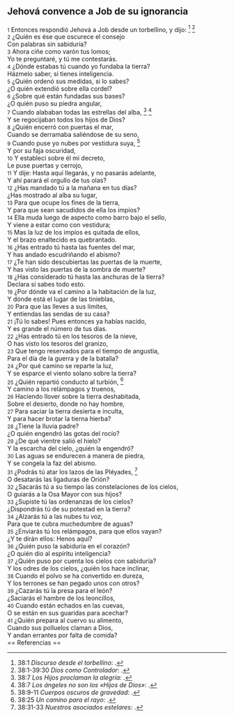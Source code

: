 == Jehová convence a Job de su ignorancia ==

{{anchor|1}} <small>1</small> Entonces respondió Jehová a Job desde un torbellino, y dijo: <ref>38:1 ''Discurso desde el torbellino'': {{lib|LU|148|6|10}}.</ref> <ref>38:1-39:30 ''Dios como Controlador'': {{lib|LU|0|2|9}}.</ref><br>
{{anchor|2}} <small>2</small> ¿Quién es ése que oscurece el consejo<br>
Con palabras sin sabiduría?<br>
{{anchor|3}} <small>3</small> Ahora ciñe como varón tus lomos;<br>
Yo te preguntaré, y tú me contestarás.<br>
{{anchor|4}} <small>4</small> ¿Dónde estabas tú cuando yo fundaba la tierra?<br>
Házmelo saber, si tienes inteligencia.<br>
{{anchor|5}} <small>5</small> ¿Quién ordenó sus medidas, si lo sabes?<br>
¿O quién extendió sobre ella cordel?<br>
{{anchor|6}} <small>6</small> ¿Sobre qué están fundadas sus bases?<br>
¿O quién puso su piedra angular,<br>
{{anchor|7}} <small>7</small> Cuando alababan todas las estrellas del alba, <ref>38:7 ''Los Hijos proclaman la alegría'': {{lib|LU|7|6|1}}.</ref> <ref>38:7 ''Los ángeles no son los «Hijos de Dios»'': {{lib|LU|167|7|2}}.</ref><br>
Y se regocijaban todos los hijos de Dios?<br>
{{anchor|8}} <small>8</small> ¿Quién encerró con puertas el mar,<br>
Cuando se derramaba saliéndose de su seno,<br>
{{anchor|9}} <small>9</small> Cuando puse yo nubes por vestidura suya, <ref>38:9-11 ''Cuerpos oscuros de gravedad'': {{lib|LU|14|1|7}}.</ref><br>
Y por su faja oscuridad,<br>
{{anchor|10}} <small>10</small> Y establecí sobre él mi decreto,<br>
Le puse puertas y cerrojo,<br>
{{anchor|11}} <small>11</small> Y dije: Hasta aquí llegarás, y no pasarás adelante,<br>
Y ahí parará el orgullo de tus olas?<br>
{{anchor|12}} <small>12</small> ¿Has mandado tú a la mañana en tus días?<br>
¿Has mostrado al alba su lugar,<br>
{{anchor|13}} <small>13</small> Para que ocupe los fines de la tierra,<br>
Y para que sean sacudidos de ella los impíos?<br>
{{anchor|14}} <small>14</small> Ella muda luego de aspecto como barro bajo el sello,<br>
Y viene a estar como con vestidura;<br>
{{anchor|15}} <small>15</small> Mas la luz de los impíos es quitada de ellos,<br>
Y el brazo enaltecido es quebrantado.<br>
{{anchor|16}} <small>16</small> ¿Has entrado tú hasta las fuentes del mar,<br>
Y has andado escudriñando el abismo?<br>
{{anchor|17}} <small>17</small> ¿Te han sido descubiertas las puertas de la muerte,<br>
Y has visto las puertas de la sombra de muerte?<br>
{{anchor|18}} <small>18</small> ¿Has considerado tú hasta las anchuras de la tierra?<br>
Declara si sabes todo esto.<br>
{{anchor|19}} <small>19</small> ¿Por dónde va el camino a la habitación de la luz,<br>
Y dónde está el lugar de las tinieblas,<br>
{{anchor|20}} <small>20</small> Para que las lleves a sus límites,<br>
Y entiendas las sendas de su casa?<br>
{{anchor|21}} <small>21</small> ¡Tú lo sabes! Pues entonces ya habías nacido,<br>
Y es grande el número de tus días.<br>
{{anchor|22}} <small>22</small> ¿Has entrado tú en los tesoros de la nieve,<br>
O has visto los tesoros del granizo,<br>
{{anchor|23}} <small>23</small> Que tengo reservados para el tiempo de angustia,<br>
Para el día de la guerra y de la batalla?<br>
{{anchor|24}} <small>24</small> ¿Por qué camino se reparte la luz,<br>
Y se esparce el viento solano sobre la tierra?<br>
{{anchor|25}} <small>25</small> ¿Quién repartió conducto al turbión, <ref>38:25 ''Un camino para el rayo'': {{lib|LU|3|2|4}}.</ref><br>
Y camino a los relámpagos y truenos,<br>
{{anchor|26}} <small>26</small> Haciendo llover sobre la tierra deshabitada,<br>
Sobre el desierto, donde no hay hombre,<br>
{{anchor|27}} <small>27</small> Para saciar la tierra desierta e inculta,<br>
Y para hacer brotar la tierna hierba?<br>
{{anchor|28}} <small>28</small> ¿Tiene la lluvia padre?<br>
¿O quién engendró las gotas del rocío?<br>
{{anchor|29}} <small>29</small> ¿De qué vientre salió el hielo?<br>
Y la escarcha del cielo, ¿quién la engendró?<br>
{{anchor|30}} <small>30</small> Las aguas se endurecen a manera de piedra,<br>
Y se congela la faz del abismo.<br>
{{anchor|31}} <small>31</small> ¿Podrás tú atar los lazos de las Pléyades, <ref>38:31-33 ''Nuestros asociados estelares'': {{lib|LU|41|3|1}}.</ref><br>
O desatarás las ligaduras de Orión?<br>
{{anchor|32}} <small>32</small> ¿Sacarás tú a su tiempo las constelaciones de los cielos,<br>
O guiarás a la Osa Mayor con sus hijos?<br>
{{anchor|33}} <small>33</small> ¿Supiste tú las ordenanzas de los cielos?<br>
¿Dispondrás tú de su potestad en la tierra?<br>
{{anchor|34}} <small>34</small> ¿Alzarás tú a las nubes tu voz,<br>
Para que te cubra muchedumbre de aguas?<br>
{{anchor|35}} <small>35</small> ¿Enviarás tú los relámpagos, para que ellos vayan?<br>
¿Y te dirán ellos: Henos aquí?<br>
{{anchor|36}} <small>36</small> ¿Quién puso la sabiduría en el corazón?<br>
¿O quién dio al espíritu inteligencia?<br>
{{anchor|37}} <small>37</small> ¿Quién puso por cuenta los cielos con sabiduría?<br>
Y los odres de los cielos, ¿quién los hace inclinar,<br>
{{anchor|38}} <small>38</small> Cuando el polvo se ha convertido en dureza,<br>
Y los terrones se han pegado unos con otros?<br>
{{anchor|39}} <small>39</small> ¿Cazarás tú la presa para el león?<br>
¿Saciarás el hambre de los leoncillos,<br>
{{anchor|40}} <small>40</small> Cuando están echados en las cuevas,<br>
O se están en sus guaridas para acechar?<br>
{{anchor|41}} <small>41</small> ¿Quién prepara al cuervo su alimento,<br>
Cuando sus polluelos claman a Dios,<br>
Y andan errantes por falta de comida?<br>
== Referencias ==

<references />
